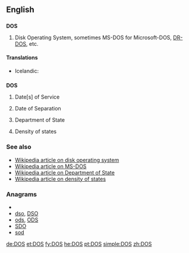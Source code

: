{{also|DoS}}
==English==

==={{acronym}}===
'''DOS'''

# {{computing}} Disk Operating System, sometimes MS-DOS for Microsoft-DOS, [[DR-DOS]], etc.

====Translations====
*Icelandic: {{t|is|diskstýrikerfi|n}}

==={{initialism}}===
'''DOS'''

# {{military}} Date[s] of Service
# {{military}} Date of Separation
# {{US}} Department of State
# {{science}} Density of states

===See also===
* [[w:DOS_%28disambiguation%29|Wikipedia article on disk operating system]]
* [[w:MS-DOS|Wikipedia article on MS-DOS]]
* [[w:United States Department of State|Wikipedia article on Department of State]]
* [[w:Density_of_states|Wikipedia article on density of states]]

===Anagrams===
* {{alphagram|dos}}
* [[dso#English|dso]], [[DSO#English|DSO]]
* [[ods#English|ods]], [[ODS#English|ODS]]
* [[SDO#English|SDO]]
* [[sod#English|sod]]


[[de:DOS]]
[[et:DOS]]
[[fy:DOS]]
[[he:DOS]]
[[pt:DOS]]
[[simple:DOS]]
[[zh:DOS]]